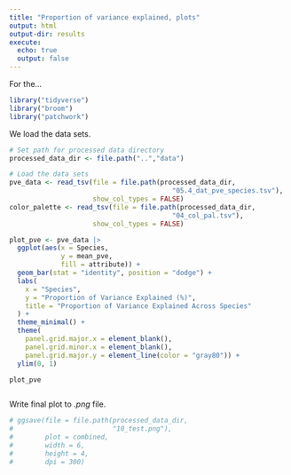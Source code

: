 ```yaml
---
title: "Proportion of variance explained, plots"
output: html
output-dir: results
execute:
  echo: true
  output: false
---
```


For the...

```r
library("tidyverse")
library("broom")
library("patchwork")
```

We load the data sets.

```r
# Set path for processed data directory
processed_data_dir <- file.path("..","data")

# Load the data sets
pve_data <- read_tsv(file = file.path(processed_data_dir,
                                         "05.4_dat_pve_species.tsv"),
                     show_col_types = FALSE)
color_palette <- read_tsv(file = file.path(processed_data_dir,
                                         "04_col_pal.tsv"),
                     show_col_types = FALSE)
```

```r
plot_pve <- pve_data |>
  ggplot(aes(x = Species,
             y = mean_pve,
             fill = attribute)) +
  geom_bar(stat = "identity", position = "dodge") +
  labs(
    x = "Species",
    y = "Proportion of Variance Explained (%)",
    title = "Proportion of Variance Explained Across Species"
  ) +
  theme_minimal() +
  theme(
    panel.grid.major.x = element_blank(),
    panel.grid.minor.x = element_blank(),
    panel.grid.major.y = element_line(color = "gray80")) +
  ylim(0, 1)

plot_pve
```

```r

```

Write final plot to *.png* file.

```r
# ggsave(file = file.path(processed_data_dir,
#                         "10_test.png"),
#        plot = combined,
#        width = 6,
#        height = 4,
#        dpi = 300)
```
